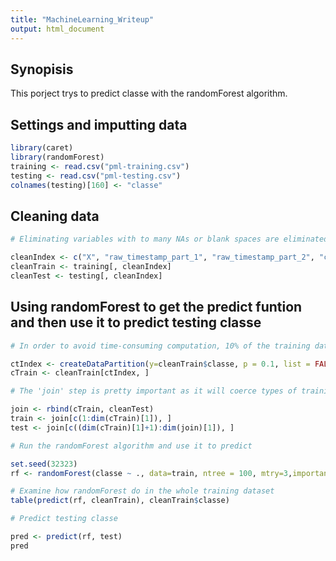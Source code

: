 ```yaml
---
title: "MachineLearning_Writeup"
output: html_document
---
```


## Synopisis
This porject trys to predict classe with the randomForest algorithm. 

## Settings and imputting data

```r
library(caret)
library(randomForest)
training <- read.csv("pml-training.csv")
testing <- read.csv("pml-testing.csv")
colnames(testing)[160] <- "classe"
```

## Cleaning data

```r
# Eliminating variables with to many NAs or blank spaces are eliminated

cleanIndex <- c("X", "raw_timestamp_part_1", "raw_timestamp_part_2", "cvtd_timestamp", "new_window", "num_window", "roll_belt", "pitch_belt", "yaw_belt", "total_accel_belt", "gyros_belt_x", "gyros_belt_y", "gyros_belt_z", "accel_belt_x", "accel_belt_y", "accel_belt_z", "magnet_belt_x", "magnet_belt_y", "magnet_belt_z", "roll_arm", "pitch_arm", "yaw_arm", "total_accel_arm", "gyros_arm_x", "gyros_arm_y",  "gyros_arm_z", "accel_arm_x", "accel_arm_y", "accel_arm_z", "magnet_arm_x", "magnet_arm_y", "magnet_arm_z", "roll_dumbbell", "pitch_dumbbell", "yaw_dumbbell", "total_accel_dumbbell", "gyros_dumbbell_x", "gyros_dumbbell_y", "gyros_dumbbell_z", "accel_dumbbell_x", "accel_dumbbell_y", "accel_dumbbell_z", "magnet_dumbbell_x", "magnet_dumbbell_y", "magnet_dumbbell_z", "roll_forearm", "pitch_forearm", "yaw_forearm", "total_accel_forearm", "gyros_forearm_x", "gyros_forearm_y", "gyros_forearm_z", "accel_forearm_x", "accel_forearm_y", "accel_forearm_z", "magnet_forearm_x", "magnet_forearm_y", "magnet_forearm_z", "classe")
cleanTrain <- training[, cleanIndex] 
cleanTest <- testing[, cleanIndex]

```

## Using randomForest to get the predict funtion and then use it to predict testing classe

```r
# In order to avoid time-consuming computation, 10% of the training data is extracted for randomForest function. And we will verify the reliability of the results by applying it to the rest training data

ctIndex <- createDataPartition(y=cleanTrain$classe, p = 0.1, list = FALSE)
cTrain <- cleanTrain[ctIndex, ]

# The 'join' step is pretty important as it will coerce types of training and testing data, helping us avoid the data matching problem.

join <- rbind(cTrain, cleanTest)
train <- join[c(1:dim(cTrain)[1]), ]
test <- join[c((dim(cTrain)[1]+1):dim(join)[1]), ]

# Run the randomForest algorithm and use it to predict

set.seed(32323)
rf <- randomForest(classe ~ ., data=train, ntree = 100, mtry=3,importance=TRUE)

# Examine how randomForest do in the whole training dataset
table(predict(rf, cleanTrain), cleanTrain$classe)

# Predict testing classe

pred <- predict(rf, test)
pred

```


